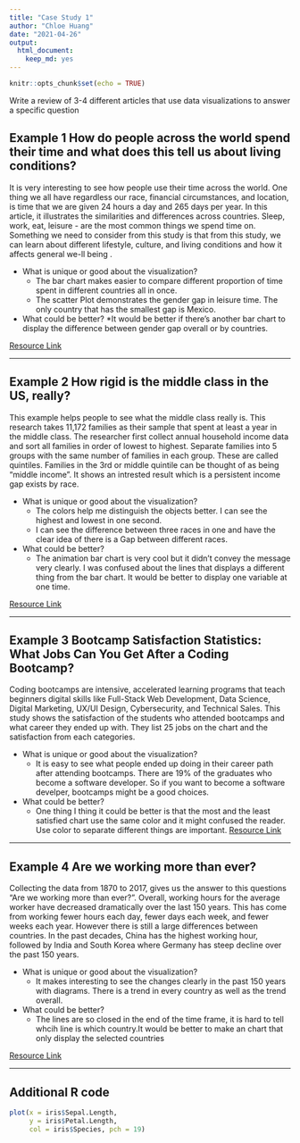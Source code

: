 ```yaml
---
title: "Case Study 1"
author: "Chloe Huang"
date: "2021-04-26"
output: 
  html_document: 
    keep_md: yes
---
```


```r
knitr::opts_chunk$set(echo = TRUE)
```

Write a review of 3-4 different articles that use data visualizations to answer a specific question

## Example 1 How do people across the world spend their time and what does this tell us about living conditions?

It is very interesting to see how people use their time across the world. One thing we all have regardless our race, financial circumstances, and location, is time that we are given 24 hours a day and 265 days per year. 
In this article, it illustrates the similarities and differences across countries. Sleep, work, eat, leisure - are the most common things we spend time on. Something we need to consider from this study is that from this study, we can learn about different lifestyle, culture, and living conditions and how it affects general we-ll being .

* What is unique or good about the visualization?
  * The bar chart makes easier to compare different proportion of time spent in different countries all in once.
  * The scatter Plot demonstrates the gender gap in leisure time. The only country that has the smallest gap is Mexico. 
  
* What could be better?
  *It would be better if there's another bar chart to display the difference between gender gap overall or by countries.

[Resource Link](https://ourworldindata.org/time-use-living-conditions)

--------------------------------------------------------------------------------

## Example 2 How rigid is the middle class in the US, really?

This example helps people to see what the middle class really is. This research takes 11,172 families as their sample that spent at least a year in the middle class. The researcher first collect annual household income data and sort all families in order of lowest to highest. Separate families into 5 groups with the same number of families in each group. These are called quintiles. Families in the 3rd or middle quintile can be thought of as being “middle income”. It shows an intrested result which is a persistent income gap exists by race.


* What is unique or good about the visualization?
  * The colors help me distinguish the objects better. I can see the highest and lowest in one second. 
  * I can see the difference between three races in one and have the clear idea of there is a Gap between different races. 
* What could be better?
  * The animation bar chart is very cool but it didn't convey the message very clearly. I was confused about the lines that displays a different thing from the bar chart. It would be better to display one variable at one time. 
  

[Resource Link](https://pudding.cool/2020/08/income/)

--------------------------------------------------------------------------------

## Example 3 Bootcamp Satisfaction Statistics: What Jobs Can You Get After a Coding Bootcamp?

Coding bootcamps are intensive, accelerated learning programs that teach beginners digital skills like Full-Stack Web Development, Data Science, Digital Marketing, UX/UI Design, Cybersecurity, and Technical Sales. This study shows the satisfaction of the students who attended bootcamps and what career they ended up with. They list 25 jobs on the chart and the satisfaction from each categories.

* What is unique or good about the visualization?
  * It is easy to see what people ended up doing in their career path after attending bootcamps. There are 19% of the graduates who become a software developer. So if you want to become a software develper, bootcamps might be a good choices.
* What could be better?
  * One thing I thing it could be better is that the most and the least satisfied chart use the same color and it might confused the reader. Use color to separate different things are important. 
[Resource Link](https://priceonomics.com/bootcamp-satisfaction-statistics-what-jobs-can-you/)

--------------------------------------------------------------------------------

## Example 4 Are we working more than ever?

Collecting the data from 1870 to 2017, gives us the answer to this questions "Are we working more than ever?". Overall, working hours for the average worker have decreased dramatically over the last 150 years. This has come from working fewer hours each day, fewer days each week, and fewer weeks each year. However there is still a large differences between countries. In the past decades, China has the highest working hour, followed by India and South Korea where Germany has steep decline over the past 150 years.  

* What is unique or good about the visualization?
  * It makes interesting to see the changes clearly in the past 150 years with diagrams. There is a trend in every country as well as the trend overall. 
* What could be better?
  * The lines are so closed in the end of the time frame, it is hard to tell whcih line is which country.It would be better to make an chart that only display the selected countries

[Resource Link](https://ourworldindata.org/working-more-than-ever)

--------------------------------------------------------------------------------

## Additional R code

```r
plot(x = iris$Sepal.Length,
     y = iris$Petal.Length, 
     col = iris$Species, pch = 19)
```